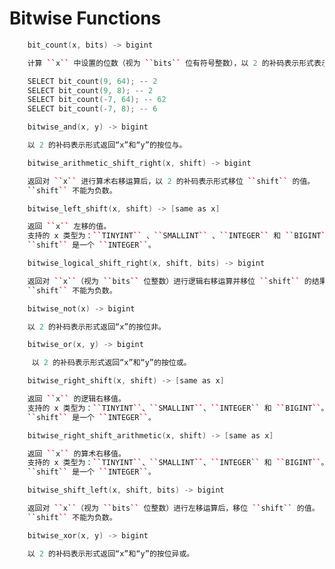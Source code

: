 # Bitwise Functions

```cpp
    bit_count(x, bits) -> bigint

    计算 ``x`` 中设置的位数（视为 ``bits`` 位有符号整数），以 2 的补码表示形式表示：

    SELECT bit_count(9, 64); -- 2
    SELECT bit_count(9, 8); -- 2
    SELECT bit_count(-7, 64); -- 62
    SELECT bit_count(-7, 8); -- 6
```
```cpp
    bitwise_and(x, y) -> bigint

    以 2 的补码表示形式返回“x”和“y”的按位与。
```
```cpp
    bitwise_arithmetic_shift_right(x, shift) -> bigint

    返回对 ``x`` 进行算术右移运算后，以 2 的补码表示形式移位 ``shift`` 的值。
    ``shift`` 不能为负数。
```
```cpp
    bitwise_left_shift(x, shift) -> [same as x]

    返回 ``x`` 左移的值。
    支持的 x 类型为：``TINYINT`` 、``SMALLINT`` 、``INTEGER`` 和 ``BIGINT``。
    ``shift`` 是一个 ``INTEGER``。
```
```cpp
    bitwise_logical_shift_right(x, shift, bits) -> bigint

    返回对 ``x``（视为 ``bits`` 位整数）进行逻辑右移运算并移位 ``shift`` 的结果。
    ``shift`` 不能为负数。
```
```cpp
    bitwise_not(x) -> bigint

    以 2 的补码表示形式返回“x”的按位非。
```
```cpp
    bitwise_or(x, y) -> bigint

     以 2 的补码表示形式返回“x”和“y”的按位或。
```
```cpp
    bitwise_right_shift(x, shift) -> [same as x]

    返回 ``x`` 的逻辑右移值。
    支持的 x 类型为：``TINYINT``、``SMALLINT``、``INTEGER`` 和 ``BIGINT``。
    ``shift`` 是一个 ``INTEGER``。
```
```cpp
    bitwise_right_shift_arithmetic(x, shift) -> [same as x]

    返回 ``x`` 的算术右移值。
    支持的 x 类型为：``TINYINT``、``SMALLINT``、``INTEGER`` 和 ``BIGINT``。
    ``shift`` 是一个 ``INTEGER``。
```
```cpp
    bitwise_shift_left(x, shift, bits) -> bigint

    返回对 ``x``（视为 ``bits`` 位整数）进行左移运算后，移位 ``shift`` 的值。
    ``shift`` 不能为负数。
```
```cpp
    bitwise_xor(x, y) -> bigint

    以 2 的补码表示形式返回“x”和“y”的按位异或。
```